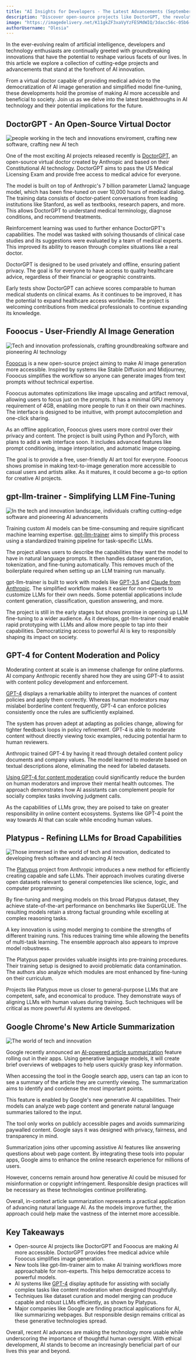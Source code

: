 ```yaml
---
title: "AI Insights for Developers - The Latest Advancements (September 2023)"
description: "Discover open-source projects like DoctorGPT, the revolutionary virtual doctor powered by Constitutional AI, and Fooocus, the user-friendly AI image generation tool."
image: "https://imagedelivery.net/K11gkZF3xaVyYzFESMdWIQ/3dacc56c-05b6-4505-7904-22c53fc21600/original"
authorUsername: "Olesia"
---
```


In the ever-evolving realm of artificial intelligence, developers and technology enthusiasts are continually greeted with groundbreaking innovations that have the potential to reshape various facets of our lives. In this article we explore a collection of cutting-edge projects and advancements that stand at the forefront of AI innovation. 

From a virtual doctor capable of providing medical advice to the democratization of AI image generation and simplified model fine-tuning, these developments hold the promise of making AI more accessible and beneficial to society. Join us as we delve into the latest breakthroughs in AI technology and their potential implications for the future.

## **DoctorGPT - An Open-Source Virtual Doctor**

<Img src="https://imagedelivery.net/K11gkZF3xaVyYzFESMdWIQ/2a934458-4e4e-4ec8-ac54-cca0f4aba600/original" alt="people working in the tech and innovations enviroment, crafting new software, crafting new AI tech" />

One of the most exciting AI projects released recently is [DoctorGPT](https://github.com/llSourcell/DoctorGPT/), an open-source virtual doctor created by Anthropic and based on their Constitutional AI technology. DoctorGPT aims to pass the US Medical Licensing Exam and provide free access to medical advice for everyone.

The model is built on top of Anthropic's 7 billion parameter Llama2 language model, which has been fine-tuned on over 10,000 hours of medical dialog. The training data consists of doctor-patient conversations from leading institutions like Stanford, as well as textbooks, research papers, and more. This allows DoctorGPT to understand medical terminology, diagnose conditions, and recommend treatments.

Reinforcement learning was used to further enhance DoctorGPT's capabilities. The model was tasked with solving thousands of clinical case studies and its suggestions were evaluated by a team of medical experts. This improved its ability to reason through complex situations like a real doctor.

DoctorGPT is designed to be used privately and offline, ensuring patient privacy. The goal is for everyone to have access to quality healthcare advice, regardless of their financial or geographic constraints.

Early tests show DoctorGPT can achieve scores comparable to human medical students on clinical exams. As it continues to be improved, it has the potential to expand healthcare access worldwide. The project is welcoming contributions from medical professionals to continue expanding its knowledge.

## **Fooocus - User-Friendly AI Image Generation**

<Img src="https://imagedelivery.net/K11gkZF3xaVyYzFESMdWIQ/c91cb554-6a58-4c45-a11b-d8aab60f6700/original" alt="Tech and innovation professionals, crafting groundbreaking software and pioneering AI technology" />

[Fooocus](https://github.com/lllyasviel/Fooocus) is a new open-source project aiming to make AI image generation more accessible. Inspired by systems like Stable Diffusion and Midjourney, Fooocus simplifies the workflow so anyone can generate images from text prompts without technical expertise.

Fooocus automates optimizations like image upscaling and artifact removal, allowing users to focus just on the prompts. It has a minimal GPU memory requirement of 4GB, enabling more people to run it on their own machines. The interface is designed to be intuitive, with prompt autocompletion and one-click sharing.

As an offline application, Fooocus gives users more control over their privacy and content. The project is built using Python and PyTorch, with plans to add a web interface soon. It includes advanced features like prompt conditioning, image interpolation, and automatic image cropping.

The goal is to provide a free, user-friendly AI art tool for everyone. Fooocus shows promise in making text-to-image generation more accessible to casual users and artists alike. As it matures, it could become a go-to option for creative AI projects.

## **gpt-llm-trainer - Simplifying LLM Fine-Tuning**

<Img src="https://imagedelivery.net/K11gkZF3xaVyYzFESMdWIQ/9842d497-cce1-472c-c00f-d715df66b900/original" alt="In the tech and innovation landscape, individuals crafting cutting-edge software and pioneering AI advancements" />

Training custom AI models can be time-consuming and require significant machine learning expertise. [gpt-llm-trainer](https://github.com/mshumer/gpt-llm-trainer) aims to simplify this process using a standardized training pipeline for task-specific LLMs.

The project allows users to describe the capabilities they want the model to have in natural language prompts. It then handles dataset generation, tokenization, and fine-tuning automatically. This removes much of the boilerplate required when setting up an LLM training run manually.

gpt-llm-trainer is built to work with models like [GPT-3.5](https://lablab.ai/tech/openai/gpt3-5) and [Claude from Anthropic](https://lablab.ai/tech/anthropic/claude). The simplified workflow makes it easier for non-experts to customize LLMs for their own needs. Some potential applications include content generation, classification, question answering, and more.

The project is still in the early stages but shows promise in opening up LLM fine-tuning to a wider audience. As it develops, gpt-llm-trainer could enable rapid prototyping with LLMs and allow more people to tap into their capabilities. Democratizing access to powerful AI is key to responsibly shaping its impact on society.

## **GPT-4 for Content Moderation and Policy**

Moderating content at scale is an immense challenge for online platforms. AI company Anthropic recently shared how they are using GPT-4 to assist with content policy development and enforcement.

[GPT-4](https://lablab.ai/tech/openai/gpt4) displays a remarkable ability to interpret the nuances of content policies and apply them correctly. Whereas human moderators may mislabel borderline content frequently, GPT-4 can enforce policies consistently once the rules are sufficiently explained.

The system has proven adept at adapting as policies change, allowing for tighter feedback loops in policy refinement. GPT-4 is able to moderate content without directly viewing toxic examples, reducing potential harm to human reviewers.

Anthropic trained GPT-4 by having it read through detailed content policy documents and company values. The model learned to moderate based on textual descriptions alone, eliminating the need for labeled datasets.

[Using GPT-4 for content moderation](https://openai.com/blog/using-gpt-4-for-content-moderation) could significantly reduce the burden on human moderators and improve their mental health outcomes. The approach demonstrates how AI assistants can complement people for socially complex tasks involving judgment calls.

As the capabilities of LLMs grow, they are poised to take on greater responsibility in online content ecosystems. Systems like GPT-4 point the way towards AI that can scale while encoding human values.

## **Platypus - Refining LLMs for Broad Capabilities**

<Img src="https://imagedelivery.net/K11gkZF3xaVyYzFESMdWIQ/25b5114b-5c60-43a3-86e5-91c4264aba00/original" alt="Those immersed in the world of tech and innovation, dedicated to developing fresh software and advancing AI tech" />

The [Platypus](https://platypus-llm.github.io/) project from Anthropic introduces a new method for efficiently creating capable and safe LLMs. Their approach involves curating diverse open datasets relevant to general competencies like science, logic, and computer programming.

By fine-tuning and merging models on this broad Platypus dataset, they achieve state-of-the-art performance on benchmarks like SuperGLUE. The resulting models retain a strong factual grounding while excelling at complex reasoning tasks.

A key innovation is using model merging to combine the strengths of different training runs. This reduces training time while allowing the benefits of multi-task learning. The ensemble approach also appears to improve model robustness.

The Platypus paper provides valuable insights into pre-training procedures. Their training setup is designed to avoid problematic data contamination. The authors also analyze which modules are most enhanced by fine-tuning on their curriculum.

Projects like Platypus move us closer to general-purpose LLMs that are competent, safe, and economical to produce. They demonstrate ways of aligning LLMs with human values during training. Such techniques will be critical as more powerful AI systems are developed.

## **Google Chrome's New Article Summarization**

<Img src="https://imagedelivery.net/K11gkZF3xaVyYzFESMdWIQ/94941d1e-1536-4805-8355-5e3d699ec100/original" alt="The world of tech and innovation" />

Google recently announced an [AI-powered article summarization](https://www.theverge.com/2023/8/15/23833045/google-artificial-intelligence-summary-chrome-sge) feature rolling out in their apps. Using generative language models, it will create brief overviews of webpages to help users quickly grasp key information.

When accessing the tool in the Google search app, users can tap an icon to see a summary of the article they are currently viewing. The summarization aims to identify and condense the most important points.

This feature is enabled by Google's new generative AI capabilities. Their models can analyze web page content and generate natural language summaries tailored to the input.

The tool only works on publicly accessible pages and avoids summarizing paywalled content. Google says it was designed with privacy, fairness, and transparency in mind.

Summarization joins other upcoming assistive AI features like answering questions about web page content. By integrating these tools into popular apps, Google aims to enhance the online research experience for millions of users.

However, concerns remain around how generative AI could be misused for misinformation or copyright infringement. Responsible design practices will be necessary as these technologies continue proliferating.

Overall, in-context article summarization represents a practical application of advancing natural language AI. As the models improve further, the approach could help make the vastness of the internet more accessible.

## **Key Takeaways**

- Open-source AI projects like DoctorGPT and Fooocus are making AI more accessible. DoctorGPT provides free medical advice while Fooocus simplifies image generation.
- New tools like gpt-llm-trainer aim to make AI training workflows more approachable for non-experts. This helps democratize access to powerful models.
- AI systems like [GPT-4](https://lablab.ai/tech/openai/gpt4) display aptitude for assisting with socially complex tasks like content moderation when designed thoughtfully.
- Techniques like dataset curation and model merging can produce capable and robust LLMs efficiently, as shown by Platypus.
- Major companies like Google are finding practical applications for AI, like summarizing webpages. But responsible design remains critical as these generative technologies spread.

Overall, recent AI advances are making the technology more usable while underscoring the importance of thoughtful human oversight. With ethical development, AI stands to become an increasingly beneficial part of our lives this year and beyond.
